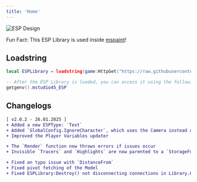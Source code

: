```yaml
---
title: 'Home'
---
```


![ESP Design](/images/esp.png)

<Note>Fun Fact: This ESP Library is used inside [mspaint](https://mspaint.cc/)!</Note>

## Loadstring
```lua esp_lib.lua
local ESPLibrary = loadstring(game:HttpGet("https://raw.githubusercontent.com/mstudio45/MSESP/refs/heads/main/source.luau"))()

-- After the ESP Library is loaded, you can access it using the following code:
getgenv().mstudio45_ESP
```

## Changelogs
```diff
[ v2.0.2 - 26.01.2025 ]
+ Added a new ESPType: `Text`
+ Added `GlobalConfig.IgnoreCharacter`, which uses the Camera instead of the `Character RootPart`
+ Improved the Player Variables updater

+ The `Render` function now throws errors if issues occur
+ Invisible `Tracers` and `Highlights` are now parented to a `StorageFolder` to prevent hitting the maximum render limit

+ Fixed an typo issue with `DistanceFrom`
+ Fixed pivot fetching of the Model
+ Fixed ESPLibrary:Destroy() not disconnecting connections in Library.Connections
```